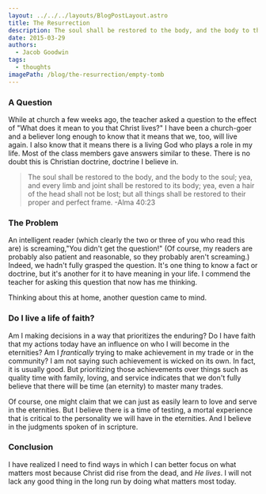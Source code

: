```yaml
---
layout: ../../../layouts/BlogPostLayout.astro
title: The Resurrection
description: The soul shall be restored to the body, and the body to the soul
date: 2015-03-29
authors:
  - Jacob Goodwin
tags:
  - thoughts
imagePath: /blog/the-resurrection/empty-tomb
---
```



### A Question

While at church a few weeks ago, the teacher asked a question to the effect of "What does it mean to you that Christ lives?" I have been a church-goer and a believer long enough to know that it means that we, too, will live again. I also know that it means there is a living God who plays a role in my life. Most of the class members gave answers similar to these. There is no doubt this is Christian doctrine, doctrine I believe in.

> The soul shall be restored to the body, and the body to the soul; yea, and every limb and joint shall be restored to its body; yea, even a hair of the head shall not be lost; but all things shall be restored to their proper and perfect frame. -Alma 40:23

### The Problem

An intelligent reader (which clearly the two or three of you who read this are) is screaming,"You didn't get the question!" (Of course, my readers are probably also patient and reasonable, so they probably aren't screaming.) Indeed, we hadn't fully grasped the question. It's one thing to know a fact or doctrine, but it's another for it to have meaning in your life. I commend the teacher for asking this question that now has me thinking.

Thinking about this at home, another question came to mind.

### Do I live a life of faith?

Am I making decisions in a way that prioritizes the enduring? Do I have faith that my actions today have an influence on who I will become in the eternities? Am I _frantically_ trying to make achievement in my trade or in the community? I am not saying such achievement is wicked on its own. In fact, it is usually good. But prioritizing those achievements over things such as quality time with family, loving, and service indicates that we don't fully believe that there will be time (an eternity) to master many trades.

Of course, one might claim that we can just as easily learn to love and serve in the eternities. But I believe there is a time of testing, a mortal experience that is critical to the personality we will have in the eternities. And I believe in the judgments spoken of in scripture.

### Conclusion

I have realized I need to find ways in which I can better focus on what matters most because Christ did rise from the dead, and _He lives_. I will not lack any good thing in the long run by doing what matters most today.

<BlogImage
  path="/blog/the-resurrection"
  name="empty-tomb"
  caption="If in this life only we have hope in Christ, we are of all men most miserable. But now is Christ risen from the dead, and become the first fruits of them that slept. - 1 Corinthians 15:19-20"
/>
